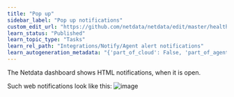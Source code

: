 ```yaml
---
title: "Pop up"
sidebar_label: "Pop up notifications"
custom_edit_url: "https://github.com/netdata/netdata/edit/master/health/notifications/web/README.md"
learn_status: "Published"
learn_topic_type: "Tasks"
learn_rel_path: "Integrations/Notify/Agent alert notifications"
learn_autogeneration_metadata: "{'part_of_cloud': False, 'part_of_agent': True}"
---
```



The Netdata dashboard shows HTML notifications, when it is open.

Such web notifications look like this:
![image](https://cloud.githubusercontent.com/assets/2662304/18407279/82bac6a6-7714-11e6-847e-c2e84eeacbfb.png)


